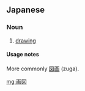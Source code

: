 ==Japanese==
{{ja-kanjitab|が|ず|yomi=o}}

===Noun===
{{ja-noun|がず|kyu=畫圖}}

# [[drawing]]

====Usage notes====
More commonly [[図画]] (zuga).

[[mg:画図]]